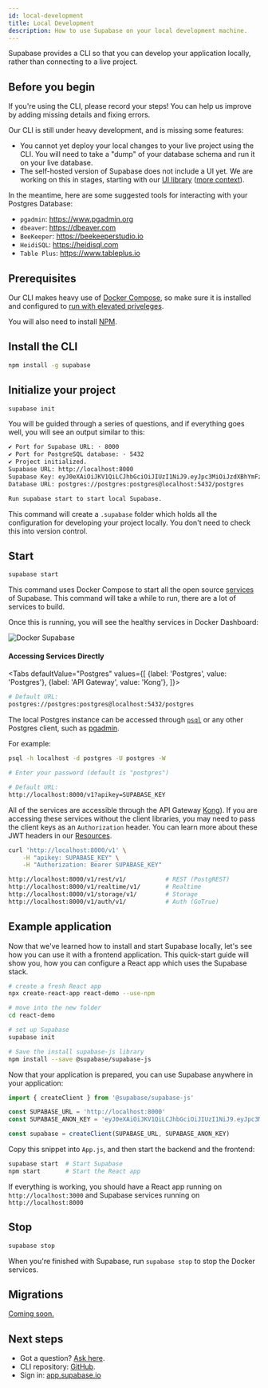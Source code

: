 ```yaml
---
id: local-development
title: Local Development
description: How to use Supabase on your local development machine.
---
```



Supabase provides a CLI so that you can develop your application locally, rather than connecting to a live project.

## Before you begin

If you're using the CLI, please record your steps! You can help us improve by adding missing details and fixing errors. 

Our CLI is still under heavy development, and is missing some features:

- You cannot yet deploy your local changes to your live project using the CLI. You will need to take a "dump" of your database schema 
and run it on your live database.
- The self-hosted version of Supabase does not include a UI yet. 
We are working on this in stages, starting with our [UI library](https://github.com/supabase/ui) 
([more context](https://github.com/supabase/supabase/discussions/1001#discussioncomment-558696)).

In the meantime, here are some suggested tools for interacting with your Postgres Database:

- `pgadmin`: https://www.pgadmin.org 
- `dbeaver`: https://dbeaver.com 
- `BeeKeeper`: https://beekeeperstudio.io
- `HeidiSQL`: https://heidisql.com
- `Table Plus`: https://www.tableplus.io

## Prerequisites

Our CLI makes heavy use of [Docker Compose](https://docs.docker.com/compose/install), so make sure it is installed and configured to 
[run with elevated priveleges](https://docs.docker.com/engine/install/linux-postinstall/#manage-docker-as-a-non-root-user).

You will also need to install [NPM](https://docs.npmjs.com/downloading-and-installing-node-js-and-npm).

## Install the CLI

```bash
npm install -g supabase
```


## Initialize your project

```bash
supabase init
```

You will be guided through a series of questions, and if everything goes well, you will see an output similar to this:

```txt
✔ Port for Supabase URL: · 8000
✔ Port for PostgreSQL database: · 5432
✔ Project initialized.
Supabase URL: http://localhost:8000
Supabase Key: eyJ0eXAiOiJKV1QiLCJhbGciOiJIUzI1NiJ9.eyJpc3MiOiJzdXBhYmFzZSIsImlhdCI6MTYwMzk2ODgzNCwiZXhwIjoyNTUwNjUzNjM0LCJhdWQiOiIiLCJzdWIiOiIiLCJSb2xlIjoicG9zdGdyZXMifQ.magCcozTMKNrl76Tj2dsM7XTl_YH0v0ilajzAvIlw3U
Database URL: postgres://postgres:postgres@localhost:5432/postgres

Run supabase start to start local Supabase.
```

This command will create a `.supabase` folder which holds all the configuration for developing your project locally. You don't need to check this into version control. 


## Start


```bash
supabase start
```

This command uses Docker Compose to start all the open source [services](/docs/#how-it-works) of Supabase. This command will take a while to run, there are a lot of services to build.

Once this is running, you will see the healthy services in Docker Dashboard:

![Docker Supabase](/img/docker-supabase.png)


#### Accessing Services Directly


<Tabs
defaultValue="Postgres"
values={[
  {label: 'Postgres', value: 'Postgres'},
  {label: 'API Gateway', value: 'Kong'},
]}>
<TabItem value="Postgres">

```sh
# Default URL:
postgres://postgres:postgres@localhost:5432/postgres
```

The local Postgres instance can be accessed through [`psql`](https://www.postgresql.org/docs/current/app-psql.html) 
or any other Postgres client, such as [pgadmin](https://www.pgadmin.org/).

For example:

```bash
psql -h localhost -d postgres -U postgres -W

# Enter your password (default is "postgres")
```

</TabItem>
<TabItem value="Kong">

```sh
# Default URL:
http://localhost:8000/v1?apikey=SUPABASE_KEY
```

All of the services are accessible through the API Gateway [Kong](https://github.com/Kong/kong)). 
If you are accessing these services without the client libraries, you may need to pass the client keys as an `Authorization` header. 
You can learn more about these JWT headers in our [Resources](http://localhost:3005/docs/learn/auth-deep-dive/auth-deep-dive-jwts).


```sh
curl 'http://localhost:8000/v1' \
    -H "apikey: SUPABASE_KEY" \
    -H "Authorization: Bearer SUPABASE_KEY"

http://localhost:8000/v1/rest/v1/           # REST (PostgREST)
http://localhost:8000/v1/realtime/v1/       # Realtime
http://localhost:8000/v1/storage/v1/        # Storage
http://localhost:8000/v1/auth/v1/           # Auth (GoTrue)
```


</TabItem>
</Tabs>


## Example application

Now that we've learned how to install and start Supabase locally, let's see how you can use it with a frontend application. 
This quick-start guide will show you, how you can configure a React app which uses the Supabase stack.

```bash
# create a fresh React app
npx create-react-app react-demo --use-npm

# move into the new folder
cd react-demo

# set up Supabase 
supabase init 

# Save the install supabase-js library
npm install --save @supabase/supabase-js
```

Now that your application is prepared, you can use Supabase anywhere in your application:

```js
import { createClient } from '@supabase/supabase-js'

const SUPABASE_URL = 'http://localhost:8000'
const SUPABASE_ANON_KEY = 'eyJ0eXAiOiJKV1QiLCJhbGciOiJIUzI1NiJ9.eyJpc3MiOiJzdXBhYmFzZSIsImlhdCI6MTYwMzk2ODgzNCwiZXhwIjoyNTUwNjUzNjM0LCJhdWQiOiIiLCJzdWIiOiIiLCJSb2xlIjoicG9zdGdyZXMifQ.magCcozTMKNrl76Tj2dsM7XTl_YH0v0ilajzAvIlw3U'

const supabase = createClient(SUPABASE_URL, SUPABASE_ANON_KEY)
```

Copy this snippet into `App.js`, and then start the backend and the frontend:

```bash
supabase start  # Start Supabase
npm start       # Start the React app
```

If everything is working, you should have a React app running on `http://localhost:3000` and Supabase services running on `http://localhost:8000`

## Stop

```bash
supabase stop
```

When you're finished with Supabase, run `supabase stop` to stop the Docker services.

## Migrations

[Coming soon.](https://supabase.io/new/blog/2021/03/31/supabase-cli#migrations)


## Next steps

- Got a question? [Ask here](https://github.com/supabase/supabase/discussions).
- CLI repository: [GitHub](https://github.com/supabase/cli).
- Sign in: [app.supabase.io](https://app.supabase.io)
